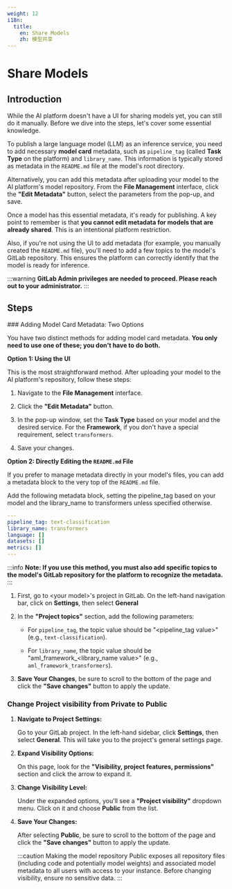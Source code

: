 ```yaml
---
weight: 12
i18n:
  title:
    en: Share Models
    zh: 模型共享
---
```


# Share Models

## Introduction

While the AI platform doesn't have a UI for sharing models yet, you can still do it manually. Before we dive into the steps, let's cover some essential knowledge.

To publish a large language model (LLM) as an inference service, you need to add necessary **model card** metadata, such as `pipeline_tag` (called **Task Type** on the platform) and `library_name`. This information is typically stored as metadata in the `README.md` file at the model's root directory.

Alternatively, you can add this metadata after uploading your model to the AI platform's model repository. From the **File Management** interface, click the **"Edit Metadata"** button, select the parameters from the pop-up, and save.

Once a model has this essential metadata, it's ready for publishing. A key point to remember is that **you cannot edit metadata for models that are already shared**. This is an intentional platform restriction.

Also, if you're not using the UI to add metadata (for example, you manually created the `README.md` file), you'll need to add a few topics to the model's GitLab repository. This ensures the platform can correctly identify that the model is ready for inference.

:::warning
**GitLab Admin privileges are needed to proceed. Please reach out to your administrator.**
:::

## Steps

<Steps>
### Adding Model Card Metadata: Two Options

You have two distinct methods for adding model card metadata. **You only need to use one of these; you don't have to do both.**

**Option 1: Using the UI**

This is the most straightforward method. After uploading your model to the AI platform's repository, follow these steps:

1. Navigate to the **File Management** interface.

2. Click the **"Edit Metadata"** button.

3. In the pop-up window, set the **Task Type** based on your model and the desired service. For the **Framework**, if you don't have a special requirement, select `transformers`.

4. Save your changes.

**Option 2: Directly Editing the `README.md` File**

If you prefer to manage metadata directly in your model's files, you can add a metadata block to the very top of the `README.md` file.

Add the following metadata block, setting the pipeline_tag based on your model and the library_name to transformers unless specified otherwise.


```yaml
---
pipeline_tag: text-classification
library_name: transformers
language: []
datasets: []
metrics: []
---
```

:::info
**Note: If you use this method, you must also add specific topics to the model's GitLab repository for the platform to recognize the metadata.**
:::
1. First, go to \<your model\>'s project in GitLab. On the left-hand navigation bar, click on **Settings**, then select **General**

2. In the **"Project topics"** section, add the following parameters:

    - For `pipeline_tag`, the topic value should be "\<pipeline_tag value\>" (e.g., `text-classification`).

    - For `library_name`, the topic value should be "aml_framework_\<library_name value\>" (e.g., `aml_framework_transformers`).

3. **Save Your Changes**, be sure to scroll to the bottom of the page and click the **"Save changes"** button to apply the update.

### Change Project visibility from Private to Public

1.  **Navigate to Project Settings:**

    Go to your GitLab project. In the left-hand sidebar, click **Settings**, then select **General**. This will take you to the project's general settings page.

2.  **Expand Visibility Options:**

    On this page, look for the **"Visibility, project features, permissions"** section and click the arrow to expand it.

3.  **Change Visibility Level:**

    Under the expanded options, you'll see a **"Project visibility"** dropdown menu. Click on it and choose **Public** from the list.

4.  **Save Your Changes:**

    After selecting **Public**, be sure to scroll to the bottom of the page and click the **"Save changes"** button to apply the update.

    :::caution
    Making the model repository Public exposes all repository files (including code and potentially model weights) and associated model metadata to all users with access to your instance. Before changing visibility, ensure no sensitive data.
    :::

</Steps>